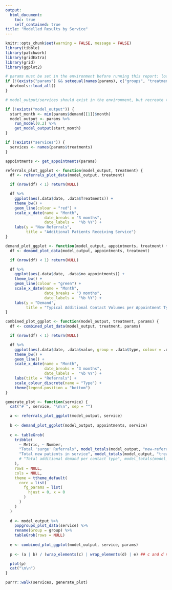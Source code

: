 ```yaml
---
output: 
  html_document:
    toc: true
    self_contained: true
title: "Modelled Results by Service"
---
```


```r
knitr::opts_chunk$set(warning = FALSE, message = FALSE)
library(tibble)
library(patchwork)
library(gridExtra)
library(grid)
library(ggplot2)

# params must be set in the environment before running this report: load it if not
if (!(exists("params") && setequal(names(params), c("groups", "treatments", "curves", "demand")))) {
  devtools::load_all()
}

# model_output/services should exist in the environment, but recreate them if not

if (!exists("model_output")) {
  start_month <- min(params$demand[[1]]$month)
  model_output <- params %>%
    run_model(0.2) %>%
    get_model_output(start_month)
}

if (!exists("services")) {
  services <- names(params$treatments)
}

appointments <- get_appointments(params)
```

```r
referrals_plot_ggplot <- function(model_output, treatment) {
  df <- referrals_plot_data(model_output, treatment)

  if (nrow(df) < 1) return(NULL)

  df %>%
    ggplot(aes(.data$date, .data$Treatments)) +
    theme_bw() +
    geom_line(colour = "red") +
    scale_x_date(name = "Month",
                 date_breaks = "3 months",
                 date_labels =  "%b %Y") +
    labs(y = "New Referrals",
         title = "Additional Patients Receiving Service")
}
```

```r
demand_plot_ggplot <- function(model_output, appointments, treatment) {
  df <- demand_plot_data(model_output, appointments, treatment)

  if (nrow(df) < 1) return(NULL)

  df %>%
    ggplot(aes(.data$date, .data$no_appointments)) +
    theme_bw() +
    geom_line(colour = "green") +
    scale_x_date(name = "Month",
                 date_breaks = "3 months",
                 date_labels =  "%b %Y") +
    labs(y = "Demand",
         title = "Typical Additional Contact Volumes per Appointment Type")
}
```

```r
combined_plot_ggplot <- function(model_output, treatment, params) {
  df <- combined_plot_data(model_output, treatment, params)

  if (nrow(df) < 1) return(NULL)

  df %>%
    ggplot(aes(.data$date, .data$value, group = .data$type, colour = .data$type)) +
    theme_bw() +
    geom_line() +
    scale_x_date(name = "Month",
                 date_breaks = "3 months",
                 date_labels =  "%b %Y") +
    labs(title = "Referrals") +
    scale_colour_discrete(name = "Type") +
    theme(legend.position = "bottom")
}
```

```r
generate_plot <- function(service) {
  cat("# ", service, "\n\n", sep = "")

  a <- referrals_plot_ggplot(model_output, service)
  
  b <- demand_plot_ggplot(model_output, appointments, service)
  
  c <- tableGrob(
    tribble(
      ~ Metric, ~ Number,
      "Total 'surge' Referrals", model_totals(model_output, "new-referral", service),
      "Total new patients in service", model_totals(model_output, "treatment", service),
      # "Total additional demand per contact type", model_totals(model_output, "new-treatment", service),
    ),
    rows = NULL,
    cols = NULL,
    theme = ttheme_default(
      core = list(
        fg_params = list(
          hjust = 0, x = 0
        )
      )
    )
  )
  
  d <- model_output %>%
    popgroups_plot_data(service) %>%
    rename(Group = group) %>%
    tableGrob(rows = NULL)
  
  e <- combined_plot_ggplot(model_output, service, params)
  
  p <- (a | b) / (wrap_elements(c) | wrap_elements(d) | e) ## c and d needs to be made patchwork compliant

  plot(p)
  cat("\n\n")
}
```

```r
purrr::walk(services, generate_plot)
```
